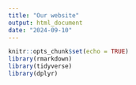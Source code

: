 ```yaml
---
title: "Our website"
output: html_document
date: "2024-09-10"
---
```


```r
knitr::opts_chunk$set(echo = TRUE)
library(rmarkdown)
library(tidyverse)
library(dplyr)
```

